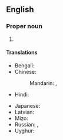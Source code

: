 ==English==
{{wikipedia}}

===Proper noun===
{{en-proper noun}}

# {{place|en|city/state capital|s/Mizoram|c/India}}

====Translations====
{{trans-top|capital of Mizoram, India}}
* Bengali: {{t+|bn|আইজল}}
* Chinese:
*: Mandarin: {{t+|cmn|艾藻爾|sc=Hani}}, {{t+|cmn|艾藻尔|tr=Àizǎo'ěr|sc=Hani}}
* Hindi: {{t+|hi|आइज़ोल}}
{{trans-mid}}
* Japanese: {{t|ja|アイザウル|tr=Aizauru}}
* Latvian: {{t|lv|Āīzola|f}}
* Mizo: {{t-needed|lus}}
* Russian: {{t|ru|Аиджа́л|m}}, {{t|ru|Айза́ул|m}}
* Uyghur: {{t|ug|اىزول}}
{{trans-bottom}}